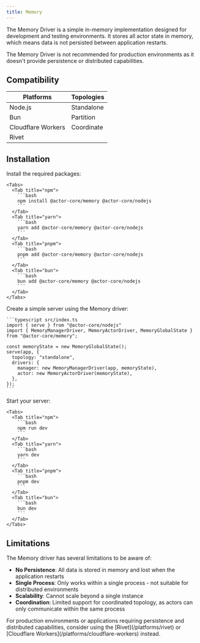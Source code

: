 ```yaml
---
title: Memory
---
```



The Memory Driver is a simple in-memory implementation designed for development and testing environments. It stores all actor state in memory, which means data is not persisted between application restarts.

<DriverNote />

<Warning>
  The Memory Driver is not recommended for production environments as it doesn't provide persistence or distributed capabilities.
</Warning>

## Compatibility

| Platforms | Topologies |
| --------- | ---------- |
| <Icon icon="check" iconType="solid" /> Node.js | <Icon icon="check" iconType="solid" /> Standalone |
| <Icon icon="check" iconType="solid" /> Bun     | <Icon icon="xmark" iconType="solid" color="gray" /> Partition  |
| <Icon icon="xmark" iconType="solid" color="gray" /> Cloudflare Workers | <Icon icon="xmark" iconType="solid" color="gray" /> Coordinate |
| <Icon icon="xmark" iconType="solid" color="gray" /> Rivet   |            |

## Installation

<Steps>
  <Step>
    Install the required packages:

    <Tabs>
      <Tab title="npm">
        ```bash
        npm install @actor-core/memory @actor-core/nodejs
        ```
      </Tab>
      <Tab title="yarn">
        ```bash
        yarn add @actor-core/memory @actor-core/nodejs
        ```
      </Tab>
      <Tab title="pnpm">
        ```bash
        pnpm add @actor-core/memory @actor-core/nodejs
        ```
      </Tab>
      <Tab title="bun">
        ```bash
        bun add @actor-core/memory @actor-core/nodejs
        ```
      </Tab>
    </Tabs>
  </Step>

  <Step>
    Create a simple server using the Memory driver:

    ```typescript src/index.ts
    import { serve } from "@actor-core/nodejs"
    import { MemoryManagerDriver, MemoryActorDriver, MemoryGlobalState } from "@actor-core/memory";

    const memoryState = new MemoryGlobalState();
    serve(app, {
      topology: "standalone",
      drivers: {
        manager: new MemoryManagerDriver(app, memoryState),
        actor: new MemoryActorDriver(memoryState),
      },
    });
    ```
  </Step>

  <Step>
    Start your server:

    <Tabs>
      <Tab title="npm">
        ```bash
        npm run dev
        ```
      </Tab>
      <Tab title="yarn">
        ```bash
        yarn dev
        ```
      </Tab>
      <Tab title="pnpm">
        ```bash
        pnpm dev
        ```
      </Tab>
      <Tab title="bun">
        ```bash
        bun dev
        ```
      </Tab>
    </Tabs>
  </Step>
</Steps>

## Limitations

The Memory driver has several limitations to be aware of:

- **No Persistence**: All data is stored in memory and lost when the application restarts
- **Single Process**: Only works within a single process - not suitable for distributed environments 
- **Scalability**: Cannot scale beyond a single instance
- **Coordination**: Limited support for coordinated topology, as actors can only communicate within the same process

<Tip>
  For production environments or applications requiring persistence and distributed capabilities, consider using the [Rivet](/platforms/rivet) or [Cloudflare Workers](/platforms/cloudflare-workers) instead.
</Tip>

